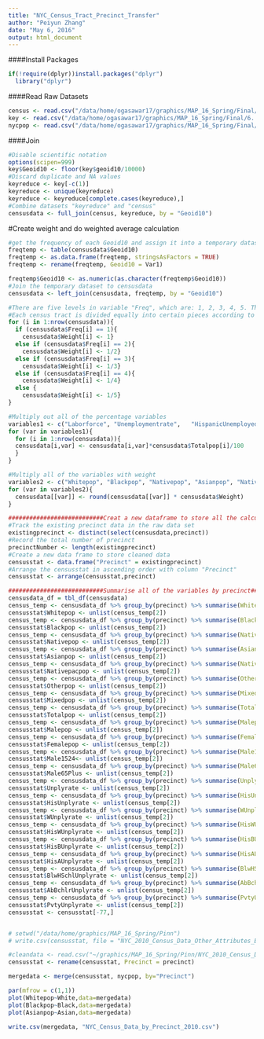 ```yaml
---
title: "NYC_Census_Tract_Precinct_Transfer"
author: "Peiyun Zhang"
date: "May 6, 2016"
output: html_document
---
```


####Install Packages
```r
if(!require(dplyr))install.packages("dplyr")
  library("dplyr")
```

####Read Raw Datasets
```r
census <- read.csv("/data/home/ogasawar17/graphics/MAP_16_Spring/Final/4. Initial Clean Data/New York/NYC_2010_Census_Data_Other_Attributes.csv")
key <- read.csv("/data/home/ogasawar17/graphics/MAP_16_Spring/Final/6. Initial Join/NYC Census Data/precinct_blocks_key.csv")
nycpop <- read.csv("/data/home/ogasawar17/graphics/MAP_16_Spring/Final/4. Initial Clean Data/New York/NYC_2010_Census_Data_Cleaned.csv", stringsAsFactors=FALSE)
```

####Join 
```r
#Disable scientific notation
options(scipen=999) 
key$Geoid10 <- floor(key$geoid10/10000)
#Discard duplicate and NA values
keyreduce <- key[-c(1)]
keyreduce <- unique(keyreduce)
keyreduce <- keyreduce[complete.cases(keyreduce),]
#Combine datasets "keyreduce" and "census"
censusdata <- full_join(census, keyreduce, by = "Geoid10")
```

#Create weight and do weighted average calculation
```r
#get the frequency of each Geoid10 and assign it into a temporary dataset
freqtemp <- table(censusdata$Geoid10)
freqtemp <- as.data.frame(freqtemp, stringsAsFactors = TRUE)
freqtemp <- rename(freqtemp, Geoid10 = Var1)

freqtemp$Geoid10 <- as.numeric(as.character(freqtemp$Geoid10))
#Join the temporary dataset to censusdata
censusdata <- left_join(censusdata, freqtemp, by = "Geoid10")

#There are five levels in variable "Freq", which are: 1, 2, 3, 4, 5. This for loop decides the weight for each census tract.
#Each census tract is divided equally into certain pieces according to the value of its corresponding frequency.
for (i in 1:nrow(censusdata)){
  if (censusdata$Freq[i] == 1){
    censusdata$Weight[i] <- 1}
  else if (censusdata$Freq[i] == 2){
    censusdata$Weight[i] <- 1/2}
  else if (censusdata$Freq[i] == 3){
    censusdata$Weight[i] <- 1/3}
  else if (censusdata$Freq[i] == 4){
    censusdata$Weight[i] <- 1/4}
  else {
    censusdata$Weight[i] <- 1/5}
}
```

```r
#Multiply out all of the percentage variables
variables1 <- c("Laborforce", "Unemploymentrate",	"HispanicUnemployed", "WhiteUnemployed", "HisWhiteUnemployed", "HisBlackUnemployed", "HisAsianUnemployed", "BelowHighSchoolUnemployed", "AboveBacholarUnemployed", "PovertyUnemployed")
for (var in variables1){
  for (i in 1:nrow(censusdata)){
  censusdata[i,var] <- censusdata[i,var]*censusdata$Totalpop[i]/100    
  }
}

#Multiply all of the variables with weight
variables2 <- c("Whitepop", "Blackpop", "Nativepop", "Asianpop", "Nativepacpop", "Otherpop", "Mixedpop", "Totalpop", "Malepop", "Femalepop", "Male1524", "Male65Plus","Laborforce", "Unemploymentrate",  "HispanicUnemployed", "WhiteUnemployed", "HisWhiteUnemployed", "HisBlackUnemployed", "HisAsianUnemployed", "BelowHighSchoolUnemployed", "AboveBacholarUnemployed", "PovertyUnemployed","Income")
for (var in variables2){
  censusdata[[var]] <- round(censusdata[[var]] * censusdata$Weight)
}
```


```r
###########################Creat a new dataframe to store all the calculated values###########################
#Track the existing precinct data in the raw data set
existingprecinct <- distinct(select(censusdata,precinct))
#Record the total number of precinct
precinctNumber <- length(existingprecinct) 
#Create a new data frame to store cleaned data
censusstat <- data.frame("Precinct" = existingprecinct)
#Arrange the censusstat in ascending order with column "Precinct"
censusstat <- arrange(censusstat,precinct)

###########################Summarise all of the variables by precinct###########################
censusdata_df = tbl_df(censusdata)
census_temp <- censusdata_df %>% group_by(precinct) %>% summarise(Whitepop = sum(Whitepop,na.rm = TRUE))
censusstat$Whitepop <- unlist(census_temp[2])
census_temp <- censusdata_df %>% group_by(precinct) %>% summarise(Blackpop = sum(Blackpop,na.rm = TRUE))
censusstat$Blackpop <- unlist(census_temp[2])
census_temp <- censusdata_df %>% group_by(precinct) %>% summarise(Nativepop = sum(Nativepop,na.rm = TRUE))
censusstat$Nativepop <- unlist(census_temp[2])
census_temp <- censusdata_df %>% group_by(precinct) %>% summarise(Asianpop = sum(Asianpop,na.rm = TRUE))
censusstat$Asianpop <- unlist(census_temp[2])
census_temp <- censusdata_df %>% group_by(precinct) %>% summarise(Nativepacpop = sum(Nativepacpop,na.rm = TRUE))
censusstat$Nativepacpop <- unlist(census_temp[2])
census_temp <- censusdata_df %>% group_by(precinct) %>% summarise(Otherpop = sum(Otherpop,na.rm = TRUE))
censusstat$Otherpop <- unlist(census_temp[2])
census_temp <- censusdata_df %>% group_by(precinct) %>% summarise(Mixedpop = sum(Mixedpop,na.rm = TRUE))
censusstat$Mixedpop <- unlist(census_temp[2])
census_temp <- censusdata_df %>% group_by(precinct) %>% summarise(Totalpop = sum(Totalpop,na.rm = TRUE))
censusstat$Totalpop <- unlist(census_temp[2])
census_temp <- censusdata_df %>% group_by(precinct) %>% summarise(Malepop = sum(Malepop,na.rm = TRUE))
censusstat$Malepop <- unlist(census_temp[2])
census_temp <- censusdata_df %>% group_by(precinct) %>% summarise(Femalepop = sum(Femalepop,na.rm = TRUE))
censusstat$Femalepop <- unlist(census_temp[2])
census_temp <- censusdata_df %>% group_by(precinct) %>% summarise(Male1524 = sum(Male1524,na.rm = TRUE))
censusstat$Male1524<- unlist(census_temp[2])
census_temp <- censusdata_df %>% group_by(precinct) %>% summarise(Male65Plus = sum(Male65Plus,na.rm = TRUE))
censusstat$Male65Plus <- unlist(census_temp[2])
census_temp <- censusdata_df %>% group_by(precinct) %>% summarise(Unplyrate = sum(Unemploymentrate,na.rm = TRUE))
censusstat$Unplyrate <- unlist(census_temp[2])
census_temp <- censusdata_df %>% group_by(precinct) %>% summarise(HisUnplyrate = sum(HispanicUnemployed,na.rm = TRUE))
censusstat$HisUnplyrate <- unlist(census_temp[2])
census_temp <- censusdata_df %>% group_by(precinct) %>% summarise(WUnplyrate = sum(WhiteUnemployed,na.rm = TRUE))
censusstat$WUnplyrate <- unlist(census_temp[2])
census_temp <- censusdata_df %>% group_by(precinct) %>% summarise(HisWUnplyrate = sum(HisWhiteUnemployed,na.rm = TRUE))
censusstat$HisWUnplyrate <- unlist(census_temp[2])
census_temp <- censusdata_df %>% group_by(precinct) %>% summarise(HisBUnplyrate = sum(HisBlackUnemployed,na.rm = TRUE))
censusstat$HisBUnplyrate <- unlist(census_temp[2])
census_temp <- censusdata_df %>% group_by(precinct) %>% summarise(HisAUnplyrate = sum(HisAsianUnemployed,na.rm = TRUE))
censusstat$HisAUnplyrate <- unlist(census_temp[2])
census_temp <- censusdata_df %>% group_by(precinct) %>% summarise(BlwHSchlUnplyrate = sum(BelowHighSchoolUnemployed,na.rm = TRUE))
censusstat$BlwHSchlUnplyrate <- unlist(census_temp[2])
census_temp <- censusdata_df %>% group_by(precinct) %>% summarise(AbBchlrUnplyrate = sum(AboveBacholarUnemployed,na.rm = TRUE))
censusstat$AbBchlrUnplyrate <- unlist(census_temp[2])
census_temp <- censusdata_df %>% group_by(precinct) %>% summarise(PvtyUnplyrate = sum(PovertyUnemployed,na.rm = TRUE))
censusstat$PvtyUnplyrate <- unlist(census_temp[2])
censusstat <- censusstat[-77,]


# setwd("/data/home/graphics/MAP_16_Spring/Pinn")
# write.csv(censusstat, file = "NYC_2010_Census_Data_Other_Attributes_By_Precinct.csv")

#cleandata <- read.csv("~/graphics/MAP_16_Spring/Pinn/NYC_2010_Census_Data_Cleaned.csv", stringsAsFactors=FALSE)
censusstat <- rename(censusstat, Precinct = precinct)

mergedata <- merge(censusstat, nycpop, by="Precinct")

par(mfrow = c(1,1))
plot(Whitepop~White,data=mergedata)
plot(Blackpop~Black,data=mergedata)
plot(Asianpop~Asian,data=mergedata)

write.csv(mergedata, "NYC_Census_Data_by_Precinct_2010.csv")
```

